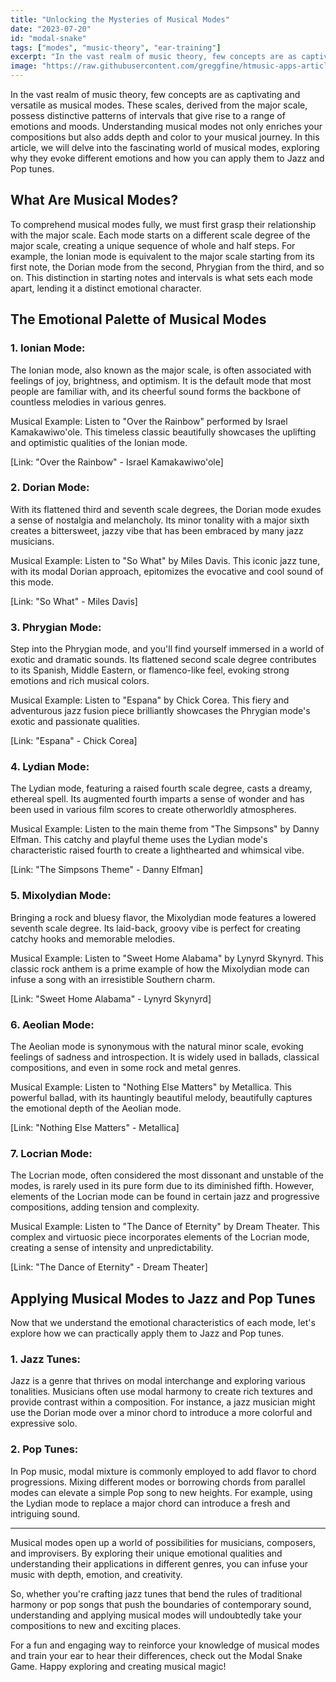 ```yaml
---
title: "Unlocking the Mysteries of Musical Modes"
date: "2023-07-20"
id: "modal-snake"
tags: ["modes", "music-theory", "ear-training"]
excerpt: "In the vast realm of music theory, few concepts are as captivating and versatile as musical modes. These scales, derived from the major scale, possess distinctive patterns of intervals that give rise to a range of emotions and moods. Understanding musical modes not only enriches your compositions but also adds depth and color to your musical journey. In this article, we will delve into the fascinating world of musical modes, exploring why they evoke different emotions and how you can apply them to Jazz and Pop tunes."
image: "https://raw.githubusercontent.com/greggfine/htmusic-apps-articles/main/Images/modal-snake.png"
---
```


In the vast realm of music theory, few concepts are as captivating and versatile as musical modes. These scales, derived from the major scale, possess distinctive patterns of intervals that give rise to a range of emotions and moods. Understanding musical modes not only enriches your compositions but also adds depth and color to your musical journey. In this article, we will delve into the fascinating world of musical modes, exploring why they evoke different emotions and how you can apply them to Jazz and Pop tunes.

## What Are Musical Modes?

To comprehend musical modes fully, we must first grasp their relationship with the major scale. Each mode starts on a different scale degree of the major scale, creating a unique sequence of whole and half steps. For example, the Ionian mode is equivalent to the major scale starting from its first note, the Dorian mode from the second, Phrygian from the third, and so on. This distinction in starting notes and intervals is what sets each mode apart, lending it a distinct emotional character.

## The Emotional Palette of Musical Modes

### 1. Ionian Mode:

The Ionian mode, also known as the major scale, is often associated with feelings of joy, brightness, and optimism. It is the default mode that most people are familiar with, and its cheerful sound forms the backbone of countless melodies in various genres.

Musical Example: Listen to "Over the Rainbow" performed by Israel Kamakawiwo'ole. This timeless classic beautifully showcases the uplifting and optimistic qualities of the Ionian mode.

[Link: "Over the Rainbow" - Israel Kamakawiwo'ole]

### 2. Dorian Mode:

With its flattened third and seventh scale degrees, the Dorian mode exudes a sense of nostalgia and melancholy. Its minor tonality with a major sixth creates a bittersweet, jazzy vibe that has been embraced by many jazz musicians.

Musical Example: Listen to "So What" by Miles Davis. This iconic jazz tune, with its modal Dorian approach, epitomizes the evocative and cool sound of this mode.

[Link: "So What" - Miles Davis]

### 3. Phrygian Mode:

Step into the Phrygian mode, and you'll find yourself immersed in a world of exotic and dramatic sounds. Its flattened second scale degree contributes to its Spanish, Middle Eastern, or flamenco-like feel, evoking strong emotions and rich musical colors.

Musical Example: Listen to "Espana" by Chick Corea. This fiery and adventurous jazz fusion piece brilliantly showcases the Phrygian mode's exotic and passionate qualities.

[Link: "Espana" - Chick Corea]

### 4. Lydian Mode:

The Lydian mode, featuring a raised fourth scale degree, casts a dreamy, ethereal spell. Its augmented fourth imparts a sense of wonder and has been used in various film scores to create otherworldly atmospheres.

Musical Example: Listen to the main theme from "The Simpsons" by Danny Elfman. This catchy and playful theme uses the Lydian mode's characteristic raised fourth to create a lighthearted and whimsical vibe.

[Link: "The Simpsons Theme" - Danny Elfman]

### 5. Mixolydian Mode:

Bringing a rock and bluesy flavor, the Mixolydian mode features a lowered seventh scale degree. Its laid-back, groovy vibe is perfect for creating catchy hooks and memorable melodies.

Musical Example: Listen to "Sweet Home Alabama" by Lynyrd Skynyrd. This classic rock anthem is a prime example of how the Mixolydian mode can infuse a song with an irresistible Southern charm.

[Link: "Sweet Home Alabama" - Lynyrd Skynyrd]

### 6. Aeolian Mode:

The Aeolian mode is synonymous with the natural minor scale, evoking feelings of sadness and introspection. It is widely used in ballads, classical compositions, and even in some rock and metal genres.

Musical Example: Listen to "Nothing Else Matters" by Metallica. This powerful ballad, with its hauntingly beautiful melody, beautifully captures the emotional depth of the Aeolian mode.

[Link: "Nothing Else Matters" - Metallica]

### 7. Locrian Mode:

The Locrian mode, often considered the most dissonant and unstable of the modes, is rarely used in its pure form due to its diminished fifth. However, elements of the Locrian mode can be found in certain jazz and progressive compositions, adding tension and complexity.

Musical Example: Listen to "The Dance of Eternity" by Dream Theater. This complex and virtuosic piece incorporates elements of the Locrian mode, creating a sense of intensity and unpredictability.

[Link: "The Dance of Eternity" - Dream Theater]

## Applying Musical Modes to Jazz and Pop Tunes

Now that we understand the emotional characteristics of each mode, let's explore how we can practically apply them to Jazz and Pop tunes.

### 1. Jazz Tunes:

Jazz is a genre that thrives on modal interchange and exploring various tonalities. Musicians often use modal harmony to create rich textures and provide contrast within a composition. For instance, a jazz musician might use the Dorian mode over a minor chord to introduce a more colorful and expressive solo.

### 2. Pop Tunes:

In Pop music, modal mixture is commonly employed to add flavor to chord progressions. Mixing different modes or borrowing chords from parallel modes can elevate a simple Pop song to new heights. For example, using the Lydian mode to replace a major chord can introduce a fresh and intriguing sound.

---

Musical modes open up a world of possibilities for musicians, composers, and improvisers. By exploring their unique emotional qualities and understanding their applications in different genres, you can infuse your music with depth, emotion, and creativity.

So, whether you're crafting jazz tunes that bend the rules of traditional harmony or pop songs that push the boundaries of contemporary sound, understanding and applying musical modes will undoubtedly take your compositions to new and exciting places.

For a fun and engaging way to reinforce your knowledge of musical modes and train your ear to hear their differences, check out the Modal Snake Game. Happy exploring and creating musical magic!

